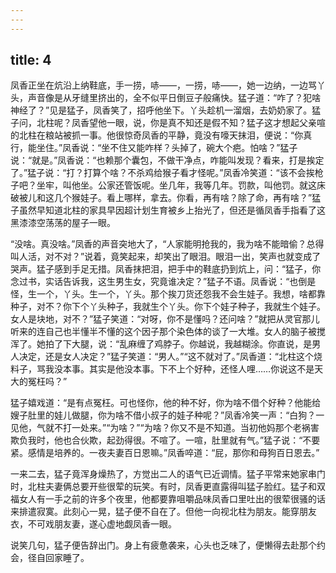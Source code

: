 ```yaml
---
---
---
```

title: 4
---



凤香正坐在炕沿上纳鞋底，手一捞，哧——，一捞，哧——，她一边纳，一边骂丫头，声音像是从牙缝里挤出的，全不似平日倒豆子般痛快。猛子道：“咋了？犯啥神经了？”见是猛子，凤香笑了，招呼他坐下。丫头趁机一溜烟，去奶奶家了。猛子问，北柱呢？凤香望他一眼，说，你是真不知还是假不知？猛子这才想起父亲喧的北柱在粮站被抓一事。他很惊奇凤香的平静，竟没有嚎天抹泪，便说：“你真行，能坐住。”凤香说：“坐不住又能咋样？头掉了，碗大个疤。怕啥？”猛子说：“就是。”凤香说：“也赖那个囊包，不做干净点，咋能叫发现？看来，打是挨定了。”猛子说：“打？打算个啥？不杀鸡给猴子看才怪呢。”凤香冷笑道：“该不会挨枪子吧？坐牢，叫他坐。公家还管饭呢。坐几年，我等几年。罚款，叫他罚。就这床破被儿和这几个猴娃子。看上哪样，拿去。你看，再有啥？除了命，再有啥？”猛子虽然早知道北柱的家具早因超计划生育被乡上抬光了，但还是循凤香手指看了这黑漆漆空荡荡的屋子一眼。

“没啥。真没啥。”凤香的声音突地大了，“人家能明抢我的，我为啥不能暗偷？总得叫人活，对不对？”说着，竟笑起来，却笑出了眼泪。眼泪一出，笑声也就变成了哭声。猛子感到手足无措。凤香抹把泪，把手中的鞋底扔到炕上，问：“猛子，你念过书，实话告诉我，这生男生女，究竟谁决定？”猛子不语。凤香说：“也倒是怪，生一个，丫头。生一个，丫头。那个挨刀货还怨我不会生娃子。我想，啥都靠种子，对不？你下个丫头种子，我就生个丫头。你下个娃子种子，我就生个娃子。女人是块地，对不？”猛子笑道：“对呀，你不是懂吗？还问啥？”就把从灵官那儿听来的连自己也半懂半不懂的这个因子那个染色体的谈了一大堆。女人的脑子被搅浑了。她拍了下大腿，说：“乱麻缠了鸡脖子。你越说，我越糊涂。你直说，是男人决定，还是女人决定？”猛子笑道：“男人。”“这不就对了。”凤香道：“北柱这个烧料子，骂我没本事。其实是他没本事。下不上个好种，还怪人哩……你说这不是天大的冤枉吗？”

猛子嬉戏道：“是有点冤枉。可也怪你，他的种不好，你为啥不借个好种？他能给嫂子肚里的娃儿做腿，你为啥不借小叔子的娃子种呢？”凤香冷笑一声：“白狗？一见他，气就不打一处来。”“为啥？”“为啥？你又不是不知道。当初他妈那个老祸害欺负我时，他也合伙欺，起劲得很。不喧了。一喧，肚里就有气。”猛子说：“不要紧。感情是培养的。一夜夫妻百日恩嘛。”凤香啐道：“屁，那你和母狗百日恩去。”

一来二去，猛子竟浑身燥热了，方觉出二人的语气已近调情。猛子平常来她家串门时，北柱夫妻俩总要开些很荤的玩笑。有时，凤香更直露得叫猛子脸红。猛子和双福女人有一手之前的许多个夜里，他都要靠咀嚼品味凤香口里吐出的很荤很骚的话来排遣寂寞。此刻心一晃，猛子便不自在了。但他一向视北柱为朋友。能穿朋友衣，不可戏朋友妻，遂心虚地觑凤香一眼。

说笑几句，猛子便告辞出门。身上有疲惫袭来，心头也乏味了，便懒得去赴那个约会，径自回家睡了。